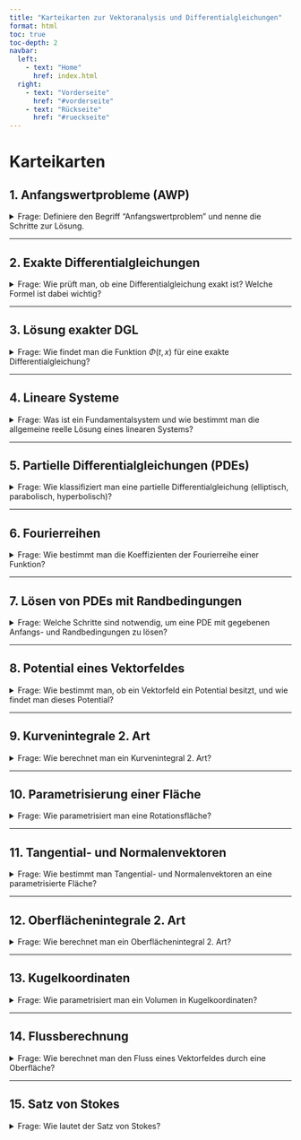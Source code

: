 ```yaml
---
title: "Karteikarten zur Vektoranalysis und Differentialgleichungen"
format: html
toc: true
toc-depth: 2
navbar:
  left:
    - text: "Home"
      href: index.html
  right:
    - text: "Vorderseite"
      href: "#vorderseite"
    - text: "Rückseite"
      href: "#rueckseite"
---
```


# Karteikarten

## 1. Anfangswertprobleme (AWP)

<details>
<summary>Frage: Definiere den Begriff "Anfangswertproblem" und nenne die Schritte zur Lösung.</summary>

Ein AWP besteht aus einer Differentialgleichung und einer Anfangsbedingung. Lösungsschritte:
- Differentialgleichung lösen (z.B. durch Trennung der Variablen, Finden eines Potentials).
- Allgemeine Lösung finden.
- Anfangsbedingung nutzen, um die spezielle Lösung zu bestimmen.

</details>

---

## 2. Exakte Differentialgleichungen

<details>
<summary>Frage: Wie prüft man, ob eine Differentialgleichung exakt ist? Welche Formel ist dabei wichtig?</summary>

Eine DGL der Form $M(t, x) + N(t, x)x' = 0$ ist exakt, wenn
$$
\frac{\partial M}{\partial x} = \frac{\partial N}{\partial t}
$$
gilt.

</details>

---

## 3. Lösung exakter DGL

<details>
<summary>Frage: Wie findet man die Funktion $\Phi(t,x)$ für eine exakte Differentialgleichung?</summary>

- $M(t, x)$ nach $t$ integrieren: $\int M(t, x) dt$
- $N(t, x)$ nach $x$ integrieren: $\int N(t, x) dx$
- Beide Ausdrücke kombinieren, um ein gemeinsames $\Phi(t, x)$ zu erhalten, wobei doppelte Terme nur einmal berücksichtigt werden.
- Die allgemeine Lösung ist dann $\Phi(t, x) = C$.

</details>

---

## 4. Lineare Systeme

<details>
<summary>Frage: Was ist ein Fundamentalsystem und wie bestimmt man die allgemeine reelle Lösung eines linearen Systems?</summary>

Ein Fundamentalsystem besteht aus linear unabhängigen Lösungen des homogenen Systems. Die allgemeine Lösung eines linearen Systems $\dot{x} = Ax + b$ setzt sich zusammen aus der allgemeinen Lösung des homogenen Systems $\dot{x} = Ax$ und einer partikulären Lösung des inhomogenen Systems.

</details>

---

## 5. Partielle Differentialgleichungen (PDEs)

<details>
<summary>Frage: Wie klassifiziert man eine partielle Differentialgleichung (elliptisch, parabolisch, hyperbolisch)?</summary>

Die Klassifizierung hängt von den Koeffizienten der höchsten Ableitungen ab.
Beispiel: $2u_t - u_{xx} = 0$ ist eine parabolische PDE.

</details>

---

## 6. Fourierreihen

<details>
<summary>Frage: Wie bestimmt man die Koeffizienten der Fourierreihe einer Funktion?</summary>

Die Koeffizienten hängen von der Symmetrie der Funktion ab (gerade, ungerade, allgemein). Für eine ungerade Funktion $f(x)$ gilt:
$$
a_n = 0, \quad b_n = \frac{2}{\pi} \int_0^\pi f(x) \sin(nx) \, dx
$$

</details>

---

## 7. Lösen von PDEs mit Randbedingungen

<details>
<summary>Frage: Welche Schritte sind notwendig, um eine PDE mit gegebenen Anfangs- und Randbedingungen zu lösen?</summary>

- Separationsansatz verwenden (falls möglich).
- Allgemeine Lösung für jede Variable finden.
- Randbedingungen anwenden, um spezielle Lösungen zu finden.
- Anfangsbedingung nutzen, um die endgültige Lösung zu bestimmen.

</details>

---

## 8. Potential eines Vektorfeldes

<details>
<summary>Frage: Wie bestimmt man, ob ein Vektorfeld ein Potential besitzt, und wie findet man dieses Potential?</summary>

Ein Vektorfeld $F$ besitzt ein Potential, wenn $\operatorname{rot}(F) = 0$ gilt (d.h. die Rotation ist null). Das Potential $\phi$ findet man durch Integration der Komponenten von $F$.

</details>

---

## 9. Kurvenintegrale 2. Art

<details>
<summary>Frage: Wie berechnet man ein Kurvenintegral 2. Art?</summary>

$$
\int_\gamma F \cdot dr = \int_a^b F(\gamma(t)) \cdot \gamma'(t) \, dt
$$
wobei $\gamma(t)$ eine Parametrisierung des Weges $\gamma$ ist.

</details>

---

## 10. Parametrisierung einer Fläche

<details>
<summary>Frage: Wie parametrisiert man eine Rotationsfläche?</summary>

Wenn $\gamma(u) = (e^u - 1, 0, u)^T$ um die z-Achse rotiert, ist die Parametrisierung:
$$
f(u, v) = ((e^u - 1)\cos(v), (e^u - 1)\sin(v), u)^T
$$

</details>

---

## 11. Tangential- und Normalenvektoren

<details>
<summary>Frage: Wie bestimmt man Tangential- und Normalenvektoren an eine parametrisierte Fläche?</summary>

- Tangentialvektoren: Partielle Ableitungen der Parametrisierung $f(u, v)$ nach $u$ und $v$: $f_u$ und $f_v$.
- Normalenvektor: Kreuzprodukt der Tangentialvektoren: $n = f_u \times f_v$.

</details>

---

## 12. Oberflächenintegrale 2. Art

<details>
<summary>Frage: Wie berechnet man ein Oberflächenintegral 2. Art?</summary>

$$
\int_A F \cdot dS = \int_D F(f(u, v)) \cdot (f_u \times f_v) \, du \, dv
$$
wobei $f(u, v)$ die Parametrisierung der Fläche $A$ ist und $D$ der Parameterbereich.

</details>

---

## 13. Kugelkoordinaten

<details>
<summary>Frage: Wie parametrisiert man ein Volumen in Kugelkoordinaten?</summary>

$$
x = r\sin(\theta)\cos(\phi), \quad y = r\sin(\theta)\sin(\phi), \quad z = r\cos(\theta)
$$
wobei $r$ der Radius, $\theta$ der Polarwinkel und $\phi$ der Azimutalwinkel ist.

</details>

---

## 14. Flussberechnung

<details>
<summary>Frage: Wie berechnet man den Fluss eines Vektorfeldes durch eine Oberfläche?</summary>

$$
\int_{\partial K} F \cdot n \, dS
$$
wobei $n$ der Normalenvektor auf der Oberfläche $\partial K$ ist. Dies kann mit dem Divergenzsatz in ein Volumenintegral umgewandelt werden:
$$
\int_K \operatorname{div}(F) \, dV
$$

</details>

---

## 15. Satz von Stokes

<details>
<summary>Frage: Wie lautet der Satz von Stokes?</summary>

$$
\int_{\partial K} \operatorname{rot}(F) \cdot n \, dS = \oint_{\partial(\partial K)} F \cdot dr
$$
wobei $\partial K$ die Oberfläche und $\partial(\partial K)$ der Rand der Oberfläche ist.

</details>
